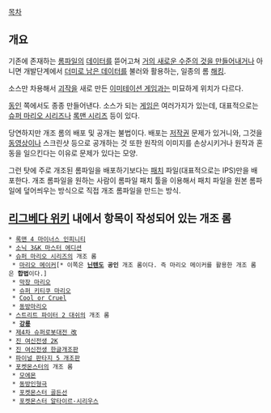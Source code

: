 [[목차]]
== 개요 ==
기존에 존재하는 [[롬파일]]의 [[데이터]]를 뜯어고쳐 [[마개조|거의 새로운 수준의 것을 만들어내거나]] 아니면 개발단계에서 [[더미 데이터|더미로 남은 데이터]]를 불러와 활용하는, 일종의 롬 [[해킹]].

소스만 차용해서 [[괴작]]을 새로 만든 [[이미테이션 게임]]과는 미묘하게 위치가 다르다.

[[동인]] 쪽에서도 종종 만들어낸다. 소스가 되는 [[게임]]은 여러가지가 있는데, 대표적으로는 [[슈퍼 마리오 시리즈]]나 [[록맨 시리즈]] 등이 있다.

당연하지만 개조 롬의 배포 및 공개는 불법이다. 배포는 [[저작권]] 문제가 있거니와, 그것을 [[동영상]]이나 스크린샷 등으로 공개하는 것 또한 원작의 이미지를 손상시키거나 원작과 혼동을 일으킨다는 이유로 문제가 있다는 모양.

그런 탓에 주로 개조된 롬파일을 배포하기보다는 [[패치]] 파일(대표적으로는 IPS)만을 배포한다. 개조 롬파일을 원하는 사람이 롬파일 패치 툴을 이용해서 패치 파일을 원본 롬파일에 덮어씌우는 방식으로 직접 개조 롬파일을 만드는 방식.
== [[리그베다 위키]] 내에서 항목이 작성되어 있는 개조 롬 ==
 * [[록맨 4 마이너스 인피니티]]
 * [[소닉 3&K 마스터 에디션]]
 * [[슈퍼 마리오 시리즈]]의 개조 롬
  * [[마리오 메이커]][* 이쪽은 '''[[닌텐도]] 공인''' 개조 롬이다. 즉 마리오 메이커를 활용한 개조 롬은 '''합법'''이다.]
  * [[막장 마리오]]
  * [[슈퍼 키티쿠 마리오]]
  * [[Cool or Cruel]]
  * [[동방마리오]]
 * [[스트리트 파이터 2 대쉬]]의 개조 롬
  * '''[[강룡]]'''
 * [[제4차 슈퍼로봇대전 改]]
 * [[진 여신전생 2K]]
 * [[진 여신전생 한글개조판]]
 * [[파이널 판타지 5 개조판]]
 * [[포켓몬스터]]의 개조 롬
  * [[모에몬]]
  * [[동방인형극]]
  * [[포켓몬스터 골든선]]
  * [[포켓몬스터 알타이르·시리우스]]
